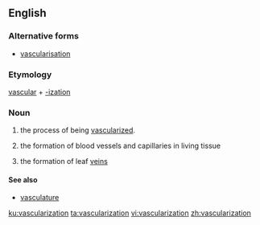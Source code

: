 ==English==

===Alternative forms===
* [[vascularisation]]

===Etymology===
[[vascular]] + [[-ization]]

===Noun===
{{en-noun}}

# the process of being [[vascularize]]d.
# {{label|en|medicine}} the formation of blood vessels and capillaries in living tissue
# {{label|en|botany}} the formation of leaf [[vein]]s

====See also====
* [[vasculature]]

[[ku:vascularization]]
[[ta:vascularization]]
[[vi:vascularization]]
[[zh:vascularization]]